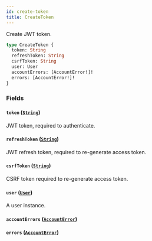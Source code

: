 ```yaml
---
id: create-token
title: CreateToken
---
```



Create JWT token.

```graphql
type CreateToken {
  token: String
  refreshToken: String
  csrfToken: String
  user: User
  accountErrors: [AccountError!]!
  errors: [AccountError!]!
}
```


### Fields

#### `token` ([`String`](../../../developer/api-reference/scalars/string))

JWT token, required to authenticate.


#### `refreshToken` ([`String`](../../../developer/api-reference/scalars/string))

JWT refresh token, required to re-generate access token.


#### `csrfToken` ([`String`](../../../developer/api-reference/scalars/string))

CSRF token required to re-generate access token.


#### `user` ([`User`](../../../developer/api-reference/objects/user))

A user instance.


#### `accountErrors` ([`AccountError`](../../../developer/api-reference/objects/account-error))




#### `errors` ([`AccountError`](../../../developer/api-reference/objects/account-error))






